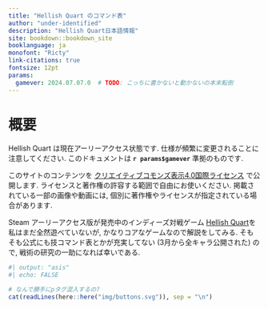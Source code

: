```yaml
---
title: "Hellish Quart のコマンド表"
author: "under-identified"
description: "Hellish Quart日本語情報"
site: bookdown::bookdown_site
booklanguage: ja
monofont: "Ricty"
link-citations: true
fontsize: 12pt
params:
  gamever: 2024.07.07.0  # TODO: こっちに書かないと動かないの本末転倒
---
```



# 概要 {-}

:::{.callout-warning}

Hellish Quart は現在アーリーアクセス状態です. 仕様が頻繁に変更されることに注意してください. このドキュメントは **`r params$gamever`** 準拠のものです.

:::

:::{.callout-note}

このサイトのコンテンツを [クリエイティブコモンズ表示4.0国際ライセンス](https://creativecommons.org/licenses/by/4.0/deed.ja) で公開します. ライセンスと著作権の許容する範囲で自由にお使いください. 掲載されている一部の画像や動画には, 個別に著作権やライセンスが指定されている場合があります.

:::

Steam アーリーアクセス版が発売中のインディーズ対戦ゲーム [Hellish Quart](https://store.steampowered.com/app/1000360/Hellish_Quart/?l=japanese)を私はまだ全然遊べていないが, かなりコアなゲームなので解説をしてみる. そもそも公式にも技コマンド表とかが充実してない 
(3月から全キャラ公開された) ので, 戦術の研究の一助になれば幸いである.


```r
#| output: "asis"
#| echo: FALSE

# なんで勝手にpタグ混入するの?
cat(readLines(here::here("img/buttons.svg")), sep = "\n")
```
